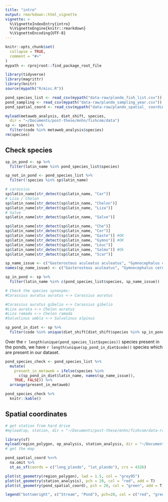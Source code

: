 ```yaml
---
title: "intro"
output: rmarkdown::html_vignette
vignette: >
  %\VignetteIndexEntry{intro}
  %\VignetteEngine{knitr::rmarkdown}
  %\VignetteEncoding{UTF-8}
---
```


```r
knitr::opts_chunk$set(
  collapse = TRUE,
  comment = "#>"
)
mypath <- rprojroot::find_package_root_file
```

```r
library(tidyverse)
library(magrittr)
library(knitr)
source(mypath("R/misc.R"))
```



```r
pond_species_list <- read_csv(mypath("data-raw/plando_fish_list.csv"))
pond_sampling <- read_csv(mypath("data-raw/plando_sampling_year.csv"))
pond_spatial_coord <- read_csv(mypath("data-raw/plando_spatial_ coordinates.csv"))
```
```r
myload(metaweb_analysis, diet_shift, species,
  dir = "~/Documents/post-these/mnhn/fishcom/data")
sp <- species %>% 
  filter(code %in% metaweb_analysis$species)
rm(species)
```

## Check species



```r
sp_in_pond <- sp %>% 
  filter(latin_name %in% pond_species_list$species)

sp_not_in_pond <- pond_species_list %>% 
  filter(!species %in% sp$latin_name)

# carassius
sp$latin_name[str_detect(sp$latin_name, "Car")]
# Liza / Chelon 
sp$latin_name[str_detect(sp$latin_name, "Chelon")]
sp$latin_name[str_detect(sp$latin_name, "Liza")]
# Salve 
sp$latin_name[str_detect(sp$latin_name, "Salve")]

sp$latin_name[str_detect(sp$latin_name, "Che")]
sp$latin_name[str_detect(sp$latin_name, "Cor")]
sp$latin_name[str_detect(sp$latin_name, "Gaste")] #OK
sp$latin_name[str_detect(sp$latin_name, "Gymno")] #OK
sp$latin_name[str_detect(sp$latin_name, "Leuc")]
sp$latin_name[str_detect(sp$latin_name, "Salmo")] #Ok
sp$latin_name[str_detect(sp$latin_name, "Scar")]

sp_name_issue <- c("Gasterosteus aculeatus aculeatus", "Gymnocephalus cernuus", "Salmo trutta fario")
names(sp_name_issue) <- c("Gasterosteus aculeatus", "Gymnocephalus cernua", "Salmo trutta")

sp_in_pond <- sp %>% 
  filter(latin_name %in% c(pond_species_list$species, sp_name_issue))
```

```r
# Check the species synonyms:
#Carassius auratus auratus <-> Carassius auratus

#Carassius auratus gibelio <-> Carassius gibelio
#Liza aurata <-> Chelon auratus
#Liza ramada <-> Chelon ramada
#Salvelinus umbla <-> Salvelinus alpinus
```

```r
sp_pond_in_diet <- sp %>%
  filter(code %in% unique(diet_shift[diet_shift$species %in% sp_in_pond$code, ]$species)) 

```

Over the `r length(unique(pond_species_list$species))` species present in the ponds, we have `r length(unique(sp_pond_in_diet$code))` species which are present in our dataset.

```r
pond_species_check <- pond_species_list %>%
  mutate(
    present_in_metaweb = ifelse(species %in% 
      c(sp_pond_in_diet$latin_name, names(sp_name_issue)),
    TRUE, FALSE)) %>%
  arrange(present_in_metaweb)

pond_species_check %>%
  knitr::kable()
```

## Spatial coordinates

```r
# get station from hard drive
#myload(op, station, dir = "~/Documents/post-these/mnhn/fishcom/data-raw")

library(sf)
myload(region_polygon, op_analysis, station_analysis, dir = "~/Documents/post-these/mnhn/fishcom/data")
# get the map

pond_spatial_coord %<>% 
  na.omit %>%
  st_as_sf(coords = c("long_plando", "lat_plando"), crs = 4326)
```

```r
plot(st_geometry(region_polygon), lwd = 1.5, col = "grey95")
plot(st_geometry(station_analysis), pch = 20, col = "red", add = T)
plot(st_geometry(pond_spatial_coord), pch = 20, col = "green", add = T)

legend("bottomright", c("Stream", "Pond"), pch=20, col = c("red", "green"), title= "Communities sampled")
```


